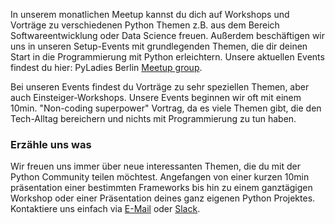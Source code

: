 In unserem monatlichen Meetup kannst du dich auf Workshops und Vorträge zu verschiedenen Python
Themen z.B. aus dem Bereich Softwareentwicklung oder Data Science freuen. Außerdem beschäftigen wir
uns in unseren Setup-Events mit grundlegenden Themen, die dir deinen Start in die Programmierung mit
Python erleichtern. Unsere aktuellen Events findest du hier: PyLadies Berlin [Meetup
group](https://meetup.com/PyLadies-Berlin/).

Bei unseren Events findest du Vorträge zu sehr speziellen Themen, aber auch Einsteiger-Workshops.
Unsere Events beginnen wir oft mit einem 10min. "Non-coding superpower" Vortrag, da es viele Themen
gibt, die den Tech-Alltag bereichern und nichts mit Programmierung zu tun haben.

### Erzähle uns was

Wir freuen uns immer über neue interessanten Themen, die du mit der Python Community teilen
möchtest. Angefangen von einer kurzen 10min präsentation einer bestimmten Frameworks bis hin zu
einem ganztägigen Workshop oder einer Präsentation deines ganz eigenen Python Projektes.
Kontaktiere uns einfach via [E-Mail](/#contact) oder [Slack](https://slackin.pyladies.com/).

